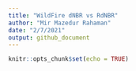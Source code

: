 ```yaml
---
title: "WildFire dNBR vs RdNBR"
author: "Mir Mazedur Rahaman"
date: "2/7/2021"
output: github_document
---
```


```r
knitr::opts_chunk$set(echo = TRUE)
```
